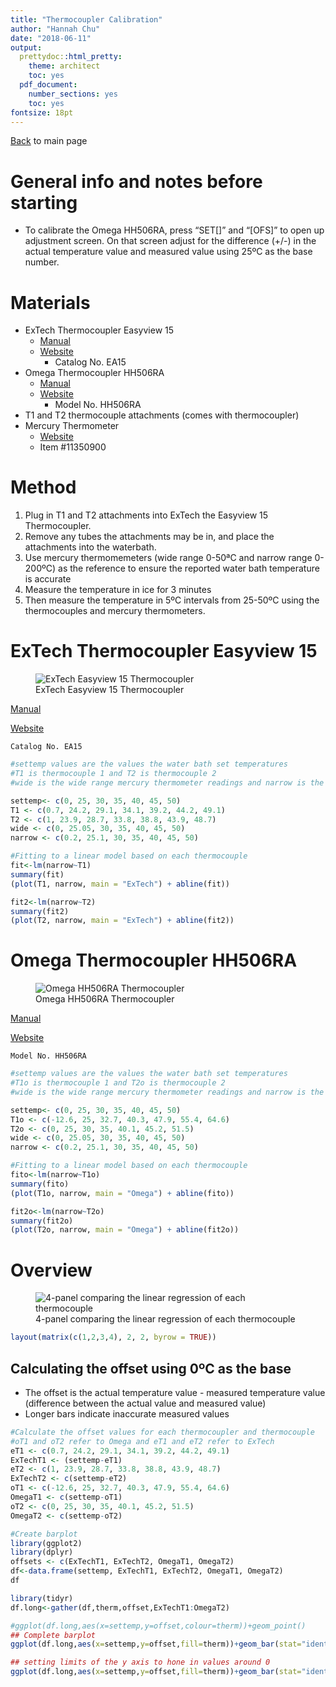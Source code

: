 ```yaml
---
title: "Thermocoupler Calibration"
author: "Hannah Chu"
date: "2018-06-11"
output:
  prettydoc::html_pretty:
    theme: architect
    toc: yes
  pdf_document:
    number_sections: yes
    toc: yes
fontsize: 18pt
---
```

[Back](https://adnguyen.github.io/Hahn_lab_protocols/) to main page

# General info and notes before starting

* To calibrate the Omega HH506RA, press "SET[]" and "[OFS]" to open up adjustment screen. On that screen adjust for the difference (+/-) in the actual temperature value and measured value using 25ºC as the base number. 

# Materials

* ExTech Thermocoupler Easyview 15
  * [Manual](http://www.extech.com/resources/EA15_UM.pdf)
  * [Website](http://www.extech.com/display/?id=14443)
	* Catalog No. EA15
* Omega Thermocoupler HH506RA
  * [Manual](https://www.omega.com/manuals/manualpdf/M4079.pdf)
  * [Website](https://www.omega.com/pptst/HH506A_HH506RA.html)
	* Model No. HH506RA
* T1 and T2 thermocouple attachments (comes with thermocoupler)
* Mercury Thermometer
  * [Website](http://www.neobits.com/eisco_scientific_ph0469f_thermometer_mercury_p11350900.html?atc=gbp&gclid=Cj0KCQjwx43ZBRCeARIsANzpzb_vplV4C_pzdwSBYGAAuHqVh7oIiigpLnxfASpG72JXxoADP2YR1tIaApTKEALw_wcB)
  * Item #11350900

# Method
1. Plug in T1 and T2 attachments into ExTech the Easyview 15 Thermocoupler.
2. Remove any tubes the attachments may be in, and place the attachments into the waterbath.
3. Use mercury thermomemeters (wide range 0-50ªC and narrow range 0-200ºC) as the reference to ensure the reported water bath temperature is accurate
3. Measure the temperature in ice for 3 minutes
4. Then measure the temperature in 5ºC intervals from 25-50ºC using the thermocouples and mercury thermometers. 

# ExTech Thermocoupler Easyview 15

![ExTech Easyview 15 Thermocoupler](/Users/Pikachu/Desktop/Notebooks/Images/IMG_8001.jpg)

  [Manual](http://www.extech.com/resources/EA15_UM.pdf)
  
  [Website](http://www.extech.com/display/?id=14443)
	
	Catalog No. EA15
	

```r
#settemp values are the values the water bath set temperatures
#T1 is thermocouple 1 and T2 is thermocouple 2
#wide is the wide range mercury thermometer readings and narrow is the narrow range mercury thermometer readings

settemp<- c(0, 25, 30, 35, 40, 45, 50)
T1 <- c(0.7, 24.2, 29.1, 34.1, 39.2, 44.2, 49.1)
T2 <- c(1, 23.9, 28.7, 33.8, 38.8, 43.9, 48.7)
wide <- c(0, 25.05, 30, 35, 40, 45, 50)
narrow <- c(0.2, 25.1, 30, 35, 40, 45, 50)

#Fitting to a linear model based on each thermocouple
fit<-lm(narrow~T1)
summary(fit)
(plot(T1, narrow, main = "ExTech") + abline(fit))

fit2<-lm(narrow~T2)
summary(fit2)
(plot(T2, narrow, main = "ExTech") + abline(fit2))
```


# Omega Thermocoupler HH506RA

![Omega HH506RA Thermocoupler](/Users/Pikachu/Desktop/Notebooks/Images/IMG_8002.jpg)

  [Manual](https://www.omega.com/manuals/manualpdf/M4079.pdf)

  [Website](https://www.omega.com/pptst/HH506A_HH506RA.html)
	
	Model No. HH506RA

```r
#settemp values are the values the water bath set temperatures
#T1o is thermocouple 1 and T2o is thermocouple 2
#wide is the wide range mercury thermometer readings and narrow is the narrow range mercury thermometer readings

settemp<- c(0, 25, 30, 35, 40, 45, 50)
T1o <- c(-12.6, 25, 32.7, 40.3, 47.9, 55.4, 64.6)
T2o <- c(0, 25, 30, 35, 40.1, 45.2, 51.5)
wide <- c(0, 25.05, 30, 35, 40, 45, 50)
narrow <- c(0.2, 25.1, 30, 35, 40, 45, 50)

#Fitting to a linear model based on each thermocouple
fito<-lm(narrow~T1o)
summary(fito)
(plot(T1o, narrow, main = "Omega") + abline(fito))

fit2o<-lm(narrow~T2o)
summary(fit2o)
(plot(T2o, narrow, main = "Omega") + abline(fit2o))
```

# Overview
![4-panel comparing the linear regression of each thermocouple](/Users/Pikachu/Desktop/Notebooks/Images/overview_cali.png)

```r
layout(matrix(c(1,2,3,4), 2, 2, byrow = TRUE))
```

## Calculating the offset using 0ºC as the base
* The offset is the actual temperature value - measured temperature value (difference between the actual value and measured value)
* Longer bars indicate inaccurate measured values
```r
#Calculate the offset values for each thermocoupler and thermocouple
#oT1 and oT2 refer to Omega and eT1 and eT2 refer to ExTech
eT1 <- c(0.7, 24.2, 29.1, 34.1, 39.2, 44.2, 49.1)
ExTechT1 <- (settemp-eT1)
eT2 <- c(1, 23.9, 28.7, 33.8, 38.8, 43.9, 48.7)
ExTechT2 <- c(settemp-eT2)
oT1 <- c(-12.6, 25, 32.7, 40.3, 47.9, 55.4, 64.6)
OmegaT1 <- c(settemp-oT1)
oT2 <- c(0, 25, 30, 35, 40.1, 45.2, 51.5)
OmegaT2 <- c(settemp-oT2)

#Create barplot
library(ggplot2)
library(dplyr)
offsets <- c(ExTechT1, ExTechT2, OmegaT1, OmegaT2)
df<-data.frame(settemp, ExTechT1, ExTechT2, OmegaT1, OmegaT2)
df

library(tidyr)
df.long<-gather(df,therm,offset,ExTechT1:OmegaT2)

#ggplot(df.long,aes(x=settemp,y=offset,colour=therm))+geom_point()
## Complete barplot
ggplot(df.long,aes(x=settemp,y=offset,fill=therm))+geom_bar(stat="identity",position="dodge")

## setting limits of the y axis to hone in values around 0
ggplot(df.long,aes(x=settemp,y=offset,fill=therm))+geom_bar(stat="identity",position="dodge")+coord_cartesian(ylim=c(-2,1.4))

```

